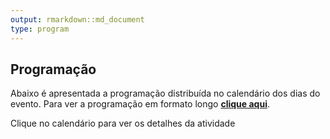 ```yaml
---
output: rmarkdown::md_document
type: program
---
```


## Programação ##

Abaixo é apresentada a programação distribuída no calendário dos dias do
evento. Para ver a programação em formato longo
[**clique aqui**](../programacao2/).

<p id="calendar-note">Clique no calendário para ver os detalhes da
atividade</p>
